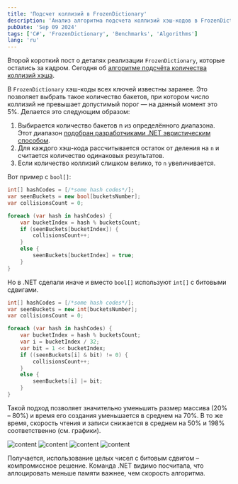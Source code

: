 ```yaml
---
title: 'Подсчет коллизий в FrozenDictionary'
description: 'Анализ алгоритма подсчета коллизий хэш-кодов в FrozenDictionary и его оптимизации с помощью битовых операций'
pubDate: 'Sep 09 2024'
tags: ['C#', 'FrozenDictionary', 'Benchmarks', 'Algorithms']
lang: 'ru'
---
```



Второй короткий пост о деталях реализации `FrozenDictionary`, которые остались за кадром. Сегодня об [алгоритме подсчёта количества коллизий хэша](https://github.com/dotnet/runtime/blob/1c4755daf8f25f067a360c1dcae0d19df989e4e7/src/libraries/System.Collections.Immutable/src/System/Collections/Frozen/FrozenHashTable.cs#L277).

В `FrozenDictionary` хэш-коды всех ключей известны заранее. Это позволяет выбрать такое количество бакетов, при котором число коллизий не превышает допустимый порог — на данный момент это 5%. Делается это следующим образом:

1. Выбирается количество бакетов n из определённого диапазона. Этот диапазон [подобран разработчиками .NET эвристическим способом](https://github.com/dotnet/runtime/blob/1c4755daf8f25f067a360c1dcae0d19df989e4e7/src/libraries/System.Collections.Immutable/src/System/Collections/Frozen/FrozenHashTable.cs#L177).
2. Для каждого хэш-кода рассчитывается остаток от деления на `n` и считается количество одинаковых результатов.
3. Если количество коллизий слишком велико, то `n` увеличивается.

Вот пример с `bool[]`:

```csharp
int[] hashCodes = [/*some hash codes*/];
var seenBuckets = new bool[bucketsNumber];
var collisionsCount = 0;

foreach (var hash in hashCodes) {
    var bucketIndex = hash % bucketsCount;
    if (seenBuckets[bucketIndex]) {
        collisionsCount++;
    }
    else {
        seenBuckets[bucketIndex] = true;
    }
}
```

Но в .NET сделали иначе и вместо `bool[]` используют `int[]` с битовыми сдвигами.

```csharp
int[] hashCodes = [/*some hash codes*/];
var seenBuckets = new int[bucketsNumber];
var collisionsCount = 0;

foreach (var hash in hashCodes) {
    var bucketIndex = hash % bucketsCount;
    var i = bucketIndex / 32;
    var bit = 1 << bucketIndex;
    if ((seenBuckets[i] & bit) != 0) {
        collisionsCount++;
    }
    else {
        seenBuckets[i] |= bit;
    }
}
```

Такой подход позволяет значительно уменьшить размер массива (20% – 80%) и время его создания уменьшается в среднем на 70%. В то же время, скорость чтения и записи снижается в среднем на 50% и 198% соответственно (см. графики).

<Image src={image01} alt="content" />

<Image src={image02} alt="content" />

<Image src={image03} alt="content" />

<Image src={image04} alt="content" />

Получается, использование целых чисел с битовым сдвигом – компромиссное решение. Команда .NET видимо посчитала, что аллоцировать меньше памяти важнее, чем скорость алгоритма.
